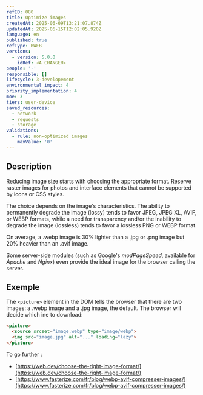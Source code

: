 ```yaml
---
refID: 080
title: Optimize images
createdAt: 2025-06-09T13:21:07.874Z
updatedAt: 2025-06-15T12:02:05.920Z
language: en
published: true
refType: RWEB
versions:
  - version: 5.0.0
    idRef: <A CHANGER>
people: '-'
responsible: []
lifecycle: 3-developement
environmental_impact: 4
priority_implementation: 4
moe: 3
tiers: user-device
saved_resources:
  - network
  - requests
  - storage
validations:
  - rule: non-optimized images
    maxValue: '0'
---
```


## Description

Reducing image size starts with choosing the appropriate format. Reserve raster images for photos and interface elements that cannot be supported by icons or CSS styles.

The choice depends on the image's characteristics. The ability to permanently degrade the image (lossy) tends to favor JPEG, JPEG XL, AVIF, or WEBP formats, while a need for transparency and/or the inability to degrade the image (lossless) tends to favor a lossless PNG or WEBP format.

On average, a .webp image is 30% lighter than a .jpg or .png image but 20% heavier than an .avif image.

Some server-side modules (such as Google's *modPageSpeed*, available for *Apache* and *Nginx*) even provide the ideal image for the browser calling the server.

## Exemple

The `<picture>` element in the DOM tells the browser that there are two images: a .webp image and a .jpg image, the default. The browser will decide which ine to download:

```html
<picture>
  <source srcset="image.webp" type="image/webp">
  <img src="image.jpg" alt="..." loading="lazy">
</picture>
```

To go further :

* [https://web.dev/choose-the-right-image-format/](https://web.dev/choose-the-right-image-format/)
* [https://www.fasterize.com/fr/blog/webp-avif-compresser-images/](https://www.fasterize.com/fr/blog/webp-avif-compresser-images/)
